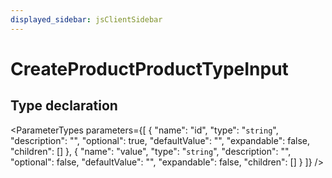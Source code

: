 ```yaml
---
displayed_sidebar: jsClientSidebar
---
```



# CreateProductProductTypeInput

## Type declaration

<ParameterTypes parameters={[
  {
    "name": "id",
    "type": "`string`",
    "description": "",
    "optional": true,
    "defaultValue": "",
    "expandable": false,
    "children": []
  },
  {
    "name": "value",
    "type": "`string`",
    "description": "",
    "optional": false,
    "defaultValue": "",
    "expandable": false,
    "children": []
  }
]} />
